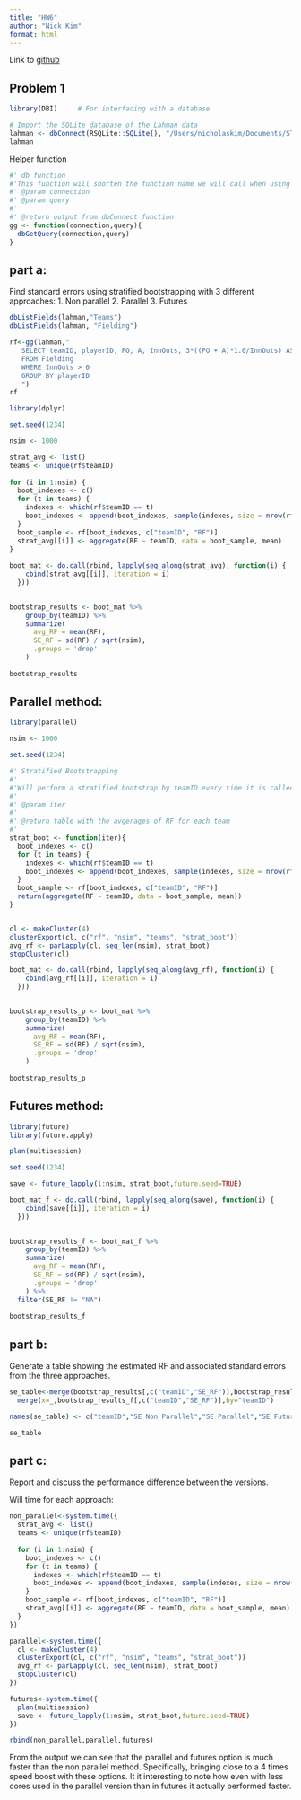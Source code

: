 ```yaml
---
title: "HW6"
author: "Nick Kim"
format: html
---
```


Link to [github]("https://github.com/nick-kimm/STAT-506-Final-HW6.git")

## Problem 1

```r
library(DBI)     # For interfacing with a database

# Import the SQLite database of the Lahman data
lahman <- dbConnect(RSQLite::SQLite(), "/Users/nicholaskim/Documents/STAT 506/HW6/lahman_1871-2022.sqlite")
lahman
```

Helper function
```r
#' db function
#'This function will shorten the function name we will call when using dbConnect for ease of use for the user
#' @param connection 
#' @param query 
#'
#' @return output from dbConnect function
gg <- function(connection,query){
  dbGetQuery(connection,query)
}
```

## part a:

Find standard errors using stratified bootstrapping with 3 different approaches: 
1. Non parallel
2. Parallel
3. Futures
```r
dbListFields(lahman,"Teams")
dbListFields(lahman, "Fielding")
```
```r
rf<-gg(lahman,"
   SELECT teamID, playerID, PO, A, InnOuts, 3*((PO + A)*1.0/InnOuts) AS RF
   FROM Fielding 
   WHERE InnOuts > 0
   GROUP BY playerID
   ")
rf
```
```r
library(dplyr)
```

```r
set.seed(1234)

nsim <- 1000

strat_avg <- list()
teams <- unique(rf$teamID)
  
for (i in 1:nsim) {
  boot_indexes <- c()
  for (t in teams) {
    indexes <- which(rf$teamID == t)
    boot_indexes <- append(boot_indexes, sample(indexes, size = nrow(rf[rf$teamID == t, ]), replace = TRUE))
  }
  boot_sample <- rf[boot_indexes, c("teamID", "RF")]
  strat_avg[[i]] <- aggregate(RF ~ teamID, data = boot_sample, mean)
}
  
boot_mat <- do.call(rbind, lapply(seq_along(strat_avg), function(i) {
    cbind(strat_avg[[i]], iteration = i)
  }))
  

bootstrap_results <- boot_mat %>%
    group_by(teamID) %>%
    summarize(
      avg_RF = mean(RF),                       
      SE_RF = sd(RF) / sqrt(nsim),            
      .groups = 'drop'
    )
  
bootstrap_results

```

## Parallel method:

```r
library(parallel)

nsim <- 1000

set.seed(1234)

#' Stratified Bootstrapping
#' 
#'Will perform a stratified bootstrap by teamID every time it is called. It'll do so by sampling with replacement the indexes where a teamID is present in the original dataframe (rf) and combining those to form a new dataframe to run analysis on. The function will go one step further and calculate the average RF (Range Factor) for each team in this new dataframe
#'
#' @param iter 
#'
#' @return table with the avgerages of RF for each team
#' 
strat_boot <- function(iter){
  boot_indexes <- c()
  for (t in teams) {
    indexes <- which(rf$teamID == t)
    boot_indexes <- append(boot_indexes, sample(indexes, size = nrow(rf[rf$teamID == t, ]), replace = TRUE))
  }
  boot_sample <- rf[boot_indexes, c("teamID", "RF")]
  return(aggregate(RF ~ teamID, data = boot_sample, mean))
}


cl <- makeCluster(4)
clusterExport(cl, c("rf", "nsim", "teams", "strat_boot"))
avg_rf <- parLapply(cl, seq_len(nsim), strat_boot)
stopCluster(cl)

boot_mat <- do.call(rbind, lapply(seq_along(avg_rf), function(i) {
    cbind(avg_rf[[i]], iteration = i)
  }))
  

bootstrap_results_p <- boot_mat %>%
    group_by(teamID) %>%
    summarize(
      avg_RF = mean(RF),                       
      SE_RF = sd(RF) / sqrt(nsim),            
      .groups = 'drop'
    )
  
bootstrap_results_p

```

## Futures method:

```r
library(future)
library(future.apply)

plan(multisession)

set.seed(1234)

save <- future_lapply(1:nsim, strat_boot,future.seed=TRUE)

boot_mat_f <- do.call(rbind, lapply(seq_along(save), function(i) {
    cbind(save[[i]], iteration = i)
  }))
  

bootstrap_results_f <- boot_mat_f %>% 
    group_by(teamID) %>%
    summarize(
      avg_RF = mean(RF),                       
      SE_RF = sd(RF) / sqrt(nsim),            
      .groups = 'drop'
    ) %>% 
  filter(SE_RF != "NA")
  
bootstrap_results_f

```

## part b:
Generate a table showing the estimated RF and associated standard errors from the three approaches.

```r
se_table<-merge(bootstrap_results[,c("teamID","SE_RF")],bootstrap_results_p[,c("teamID","SE_RF")],by="teamID")|>
  merge(x=_,bootstrap_results_f[,c("teamID","SE_RF")],by="teamID")

names(se_table) <- c("teamID","SE Non Parallel","SE Parallel","SE Futures")

se_table
```

## part c:
Report and discuss the performance difference between the versions.

Will time for each approach:
```r
non_parallel<-system.time({
  strat_avg <- list()
  teams <- unique(rf$teamID)
    
  for (i in 1:nsim) {
    boot_indexes <- c()
    for (t in teams) {
      indexes <- which(rf$teamID == t)
      boot_indexes <- append(boot_indexes, sample(indexes, size = nrow(rf[rf$teamID == t, ]), replace = TRUE))
    }
    boot_sample <- rf[boot_indexes, c("teamID", "RF")]
    strat_avg[[i]] <- aggregate(RF ~ teamID, data = boot_sample, mean)
  }
})

```

```r
parallel<-system.time({
  cl <- makeCluster(4)
  clusterExport(cl, c("rf", "nsim", "teams", "strat_boot"))
  avg_rf <- parLapply(cl, seq_len(nsim), strat_boot)
  stopCluster(cl)
})
```

```r
futures<-system.time({
  plan(multisession)
  save <- future_lapply(1:nsim, strat_boot,future.seed=TRUE)
})
```

```r
rbind(non_parallel,parallel,futures)
```
From the output we can see that the parallel and futures option is much faster than the non parallel method. Specifically, bringing close to a 4 times speed boost with these options. It it interesting to note how even with less cores used in the parallel version than in futures it actually performed faster.  


